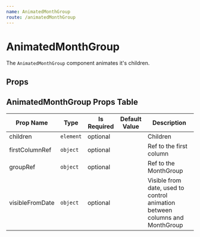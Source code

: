 ```yaml
---
name: AnimatedMonthGroup
route: /animatedMonthGroup
---
```

# AnimatedMonthGroup

The `AnimatedMonthGroup` component animates it's children.

## Props
## AnimatedMonthGroup Props Table
| Prop Name | Type | Is Required | Default Value | Description |
|-|-|-|-|-|
| children| `element`| optional| | Children|
| firstColumnRef| `object`| optional| | Ref to the first column|
| groupRef| `object`| optional| | Ref to the MonthGroup|
| visibleFromDate| `object`| optional| | Visible from date, used to control animation between columns and MonthGroup|
